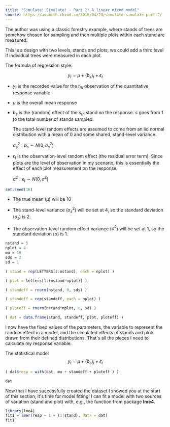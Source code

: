 ```yaml
---
title: "Simulate! Simulate! - Part 2: A linear mixed model"
source: https://aosmith.rbind.io/2018/04/23/simulate-simulate-part-2/
---
```


The author was using a classic forestry example, where stands of trees are somehow chosen for sampling and then multiple plots within each stand are measured.

This is a design with two levels, stands and plots; we could add a third level if individual trees were measured in each plot.

The formula of regression style:

$$
y_t=\mu+(b_s)_t+\epsilon_t
$$

-   $y_t$ is the recorded value for the $t_{th}$ observation of the quantitative response variable

-   $\mu$ is the overall mean response

-   $b_s$ is the (random) effect of the $s_{th}$ stand on the response. $s$ goes from 1 to the total number of stands sampled.

    The stand-level random effects are assumed to come from an iid normal distribution with a mean of 0 and some shared, stand-level variance.

    $\sigma_{s}^2:b_s \sim N(0,\sigma_{s}^2)$

-   $\epsilon_t$ is the observation-level random effect (the residual error term). Since plots are the level of observation in my scenario, this is essentially the effect of each plot measurement on the response.

    $\sigma^2:\epsilon_t \sim N(0,\sigma^2)$

```r
set.seed(16)
```

-   The true mean ($\mu$) will be 10

-   The stand-level variance ($\sigma_{s}^2$) will be set at 4, so the standard deviation ($\sigma_{s}$) is 2.

-   The observation-level random effect variance ($\sigma^2$) will be set at 1, so the standard deviation ($\sigma$) is 1.

```r
nstand = 5
nplot = 4
mu = 10
sds = 2
sd = 1
```

```r
( stand = rep(LETTERS[1:nstand], each = nplot) )
```

```r
( plot = letters[1:(nstand*nplot)] )
```

```r
( standeff = rnorm(nstand, 0, sds) )
```

```r
( standeff = rep(standeff, each = nplot) )
```

```r
( ploteff = rnorm(nstand*nplot, 0, sd) )
```

```r
( dat = data.frame(stand, standeff, plot, ploteff) )
```

I now have the fixed values of the parameters, the variable to represent the random effect in a model, and the simulated effects of stands and plots drawn from their defined distributions. That\'s all the pieces I need to calculate my response variable.


The statistical model$$
y_t=\mu+(b_s)_t+\epsilon_t
$$

```r
( dat$resp = with(dat, mu + standeff + ploteff ) )
```

```r
dat
```

Now that I have successfully created the dataset I showed you at the start of this section, it\'s time for model fitting! I can fit a model with two sources of variation (stand and plot) with, e.g., the function from package **lme4**.

```r
library(lme4)
fit1 = lmer(resp ~ 1 + (1|stand), data = dat)
fit1
```
